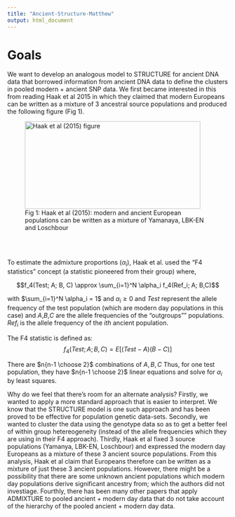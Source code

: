 ```yaml
---
title: "Ancient-Structure-Matthew"
output: html_document
---
```


# Goals

<p>  We want  to develop an analogous model to STRUCTURE for ancient DNA data that borrowed information from ancient DNA data to define the clusters in pooled modern + ancient SNP data. We first became interested in this from reading Haak et al 2015 in which they claimed that modern Europeans can be written as a mixture of 3 ancestral source populations and produced the following figure (Fig 1). </p>

<figure>
<img src='nature14317-f3.png' alt='Haak et al (2015) figure' width=400 height=200 />
<figcaption>Fig 1: Haak et al (2015): modern and ancient European populations can be written as a mixture of Yamanaya, LBK-EN and Loschbour </figcaption>
</figure>

<br> </br>

To estimate the admixture proportions ($\alpha_i$), Haak et al. used the "F4 statistics" concept (a statistic pioneered from their group) where,

$$f_4(Test; A; B, C) \approx \sum_{i=1}^N \alpha_i f_4(Ref_i; A; B,C)$$

with $\sum_{i=1}^N \alpha_i = 1$ and $\alpha_i \geq 0$ and $Test$ represent the allele frequency of the test population (which are modern day populations in this case) and $A$,$B$,$C$ are the allele frequencies of the "outgroups"" populations. $Ref_i$ is the allele frequency of the $ith$ ancient population.

The F4 statistic is defined as:
$$f_4(Test; A; B, C) = E[(Test-A)(B-C)]$$

There are $n{n-1 \choose 2}$ combinations of $A,B,C$ Thus, for one test population, they have $n{n-1 \choose 2}$ linear equations and solve for $\alpha_i$ by least squares. 

Why do we feel that there's room for an alternate analysis? Firstly, we wanted to apply a more standard approach that is easier to interpret. We know that the STRUCTURE model is one such approach and has been proved to be effective for population genetic data-sets. Secondly, we wanted to cluster the data using the genotype data so as to get a better feel of within group hetereogeneity (instead of the allele frequencies which they are using in their F4 approach). Thirdly, Haak et al fixed 3 source populations (Yamanya, LBK-EN, Loschbour) and expressed the modern day Europeans as a mixture of these 3 ancient source populations. From this analysis, Haak et al claim that Europeans therefore can be written as a mixture of just these 3 ancient populations. However, there might be a possibility that there are some unknown ancient populations which modern day populations derive significant ancestry from; which the authors did not investiage. Fourthly, there has been many other papers that apply ADMIXTURE to pooled ancient + modern day data that do not take account of the hierarchy of the pooled ancient + modern day data. 




